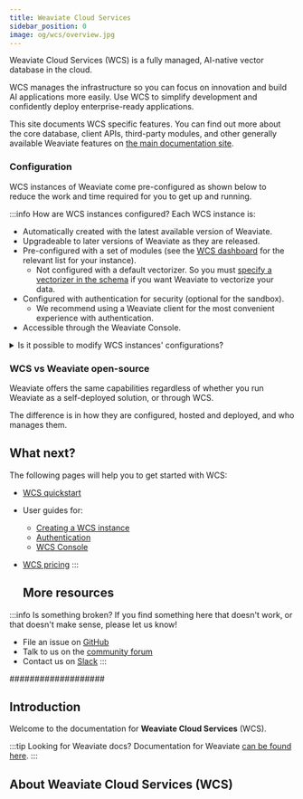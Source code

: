 ```yaml
---
title: Weaviate Cloud Services
sidebar_position: 0
image: og/wcs/overview.jpg
---
```


Weaviate Cloud Services (WCS) is a fully managed, AI-native vector database in the cloud.

WCS manages the infrastructure so you can focus on innovation and build AI applications more easily. Use WCS to simplify development and confidently deploy enterprise-ready applications.

This site documents WCS specific features. You can find out more about the core database, client APIs, third-party modules, and other generally available Weaviate features on [the main documentation site](../weaviate/index.md).  


### Configuration

WCS instances of Weaviate come pre-configured as shown below to reduce the work and time required for you to get up and running.

:::info <i class="fa-solid fa-screwdriver-wrench"></i> How are WCS instances configured?
Each WCS instance is:

- Automatically created with the latest available version of Weaviate.
- Upgradeable to later versions of Weaviate as they are released.
- Pre-configured with a set of modules (see the [WCS dashboard](https://console.weaviate.cloud) for the relevant list for your instance).
  - Not configured with a default vectorizer. So you must [specify a vectorizer in the schema](../weaviate/manage-data/collections.mdx#specify-a-vectorizer) if you want Weaviate to vectorize your data.
- Configured with authentication for security (optional for the sandbox).
  - We recommend using a Weaviate client for the most convenient experience with authentication.
- Accessible through the Weaviate Console.

<details>
  <summary>Is it possible to modify WCS instances' configurations?</summary>

For the moment, all WCS instances are pre-configured and are not able to be changed by the user, although this is planned for the future.

If you require a particular module or configuration that is different to one used by WCS instances, please [reach out to us](https://console.weaviate.cloud/contact) to have a chat about custom deployments.

Alternatively you can also try a self-deployment option with [Docker](/developers/weaviate/installation/docker-compose.md) or [Kubernetes](/developers/weaviate/installation/kubernetes.md).

</details>

### WCS vs Weaviate open-source

Weaviate offers the same capabilities regardless of whether you run Weaviate as a self-deployed solution, or through WCS.

The difference is in how they are configured, hosted and deployed, and who manages them.

## What next?

The following pages will help you to get started with WCS:

- [WCS quickstart](./quickstart.mdx)
- User guides for:
  - [Creating a WCS instance](./guides/create-instance.mdx)
  - [Authentication](./guides/authentication.mdx)
  - [WCS Console](./guides/authentication.mdx)
- [WCS pricing](/pricing)
:::
  
  ## More resources

:::info Is something broken?
If you find something here that doesn't work, or that doesn't make sense, please let us know!
- File an issue on [GitHub](https://github.com/weaviate/weaviate-io/issues)
- Talk to us on the [community forum](https://forum.weaviate.io/)
- Contact us on [Slack](https://weaviate.io/slack)
:::


<WCSDocsMoreResources />


###################
## Introduction

Welcome to the documentation for **Weaviate Cloud Services** (WCS).

:::tip Looking for Weaviate docs?
Documentation for Weaviate [can be found here](/developers/weaviate/index.md).
:::

## About Weaviate Cloud Services (WCS)
